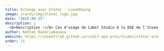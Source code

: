 ```yaml
---
title: Échange avec Statec - Luxembourg
image: /cards/img/statec_logo.jpg
date: "2025-09-23"
description: |
  <b>Description :</b> Cas d'usage de Label Studio à la DSE de l'Insee
author: Nathan Randriamanana
website: https://inseefrlab.github.io/codif-ape-prez/slides/statec-echange-label-studio/index.html
order: 15
---
```

